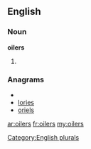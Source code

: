 ==English==

===Noun===
'''oilers'''

# {{plural of|[[oiler]]}}

===Anagrams===
* {{alphagram|eilors}}
* [[lories#English|lories]]
* [[oriels#English|oriels]]

[[Category:English plurals]]

[[ar:oilers]]
[[fr:oilers]]
[[my:oilers]]